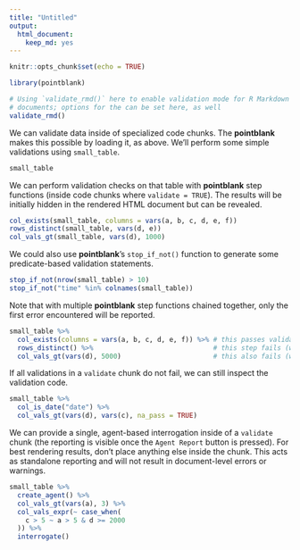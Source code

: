 ```yaml
---
title: "Untitled"
output:
  html_document:
    keep_md: yes
---
```


```r
knitr::opts_chunk$set(echo = TRUE)

library(pointblank)

# Using `validate_rmd()` here to enable validation mode for R Markdown
# documents; options for the can be set here, as well
validate_rmd()
```

We can validate data inside of specialized code chunks. The **pointblank** makes this possible by loading it, as above. We'll perform some simple validations using `small_table`.

```r
small_table
```

We can perform validation checks on that table with **pointblank** step functions (inside code chunks where `validate = TRUE`). The results will be initially hidden in the rendered HTML document but can be revealed.

```r
col_exists(small_table, columns = vars(a, b, c, d, e, f))
rows_distinct(small_table, vars(d, e))
col_vals_gt(small_table, vars(d), 1000)
```

We could also use **pointblank**'s `stop_if_not()` function to generate some predicate-based validation statements.

```r
stop_if_not(nrow(small_table) > 10)
stop_if_not("time" %in% colnames(small_table))
```

Note that with multiple **pointblank** step functions chained together, only the first error encountered will be reported.

```r
small_table %>% 
  col_exists(columns = vars(a, b, c, d, e, f)) %>% # this passes validation
  rows_distinct() %>%                              # this step fails (we see an error message)
  col_vals_gt(vars(d), 5000)                       # this also fails (we do not see its error)
```

If all validations in a `validate` chunk do not fail, we can still inspect the validation code.

```r
small_table %>% 
  col_is_date("date") %>%
  col_vals_gt(vars(d), vars(c), na_pass = TRUE)
```

We can provide a single, agent-based interrogation inside of a `validate` chunk (the reporting is visible once the `Agent Report` button is pressed). For best rendering results, don't place anything else inside the chunk. This acts as standalone reporting and will not result in document-level errors or warnings.

```r
small_table %>%
  create_agent() %>%
  col_vals_gt(vars(a), 3) %>%
  col_vals_expr(~ case_when(
    c > 5 ~ a > 5 & d >= 2000
  )) %>%
  interrogate()
```
